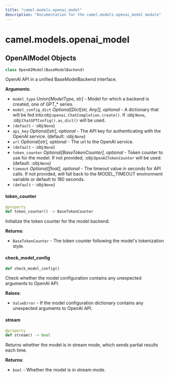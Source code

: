 ```yaml
---
title: "camel.models.openai_model"
description: "Documentation for the camel.models.openai_model module"
---
```


<a id="camel.models.openai_model"></a>

# camel.models.openai\_model

<a id="camel.models.openai_model.OpenAIModel"></a>

## OpenAIModel Objects

```python
class OpenAIModel(BaseModelBackend)
```

OpenAI API in a unified BaseModelBackend interface.

**Arguments**:

- `model_type` _Union[ModelType, str]_ - Model for which a backend is
  created, one of GPT_* series.
- `model_config_dict` _Optional[Dict[str, Any]], optional_ - A dictionary
  that will be fed into:obj:`openai.ChatCompletion.create()`. If
  :obj:`None`, :obj:`ChatGPTConfig().as_dict()` will be used.
- `(default` - :obj:`None`)
- `api_key` _Optional[str], optional_ - The API key for authenticating
  with the OpenAI service. (default: :obj:`None`)
- `url` _Optional[str], optional_ - The url to the OpenAI service.
- `(default` - :obj:`None`)
- `token_counter` _Optional[BaseTokenCounter], optional_ - Token counter to
  use for the model. If not provided, :obj:`OpenAITokenCounter` will
  be used. (default: :obj:`None`)
- `timeout` _Optional[float], optional_ - The timeout value in seconds for
  API calls. If not provided, will fall back to the MODEL_TIMEOUT
  environment variable or default to 180 seconds.
- `(default` - :obj:`None`)

<a id="camel.models.openai_model.OpenAIModel.token_counter"></a>

#### token\_counter

```python
@property
def token_counter() -> BaseTokenCounter
```

Initialize the token counter for the model backend.

**Returns**:

- `BaseTokenCounter` - The token counter following the model's
  tokenization style.

<a id="camel.models.openai_model.OpenAIModel.check_model_config"></a>

#### check\_model\_config

```python
def check_model_config()
```

Check whether the model configuration contains any
unexpected arguments to OpenAI API.

**Raises**:

- `ValueError` - If the model configuration dictionary contains any
  unexpected arguments to OpenAI API.

<a id="camel.models.openai_model.OpenAIModel.stream"></a>

#### stream

```python
@property
def stream() -> bool
```

Returns whether the model is in stream mode, which sends partial
results each time.

**Returns**:

- `bool` - Whether the model is in stream mode.

